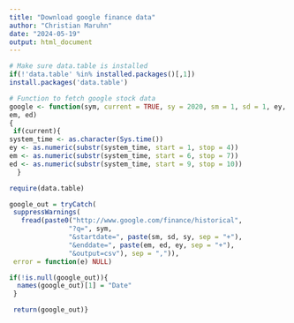 ```yaml
---
title: "Download google finance data"
author: "Christian Maruhn"
date: "2024-05-19"
output: html_document
---
```


```r
# Make sure data.table is installed
if(!'data.table' %in% installed.packages()[,1]) 
install.packages('data.table')

# Function to fetch google stock data
google <- function(sym, current = TRUE, sy = 2020, sm = 1, sd = 1, ey, 
em, ed)
{
 if(current){
system_time <- as.character(Sys.time())
ey <- as.numeric(substr(system_time, start = 1, stop = 4))
em <- as.numeric(substr(system_time, start = 6, stop = 7))
ed <- as.numeric(substr(system_time, start = 9, stop = 10))
  }

require(data.table)

google_out = tryCatch(
 suppressWarnings(
   fread(paste0("http://www.google.com/finance/historical",
               "?q=", sym,
               "&startdate=", paste(sm, sd, sy, sep = "+"),
               "&enddate=", paste(em, ed, ey, sep = "+"),
               "&output=csv"), sep = ",")),
 error = function(e) NULL)

if(!is.null(google_out)){
  names(google_out)[1] = "Date"
 }

 return(google_out)}
```
